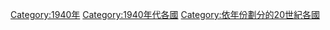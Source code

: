 [[Category:1940年|Category:1940年]]
[[Category:1940年代各國|Category:1940年代各國]]
[[Category:依年份劃分的20世紀各國|Category:依年份劃分的20世紀各國]]